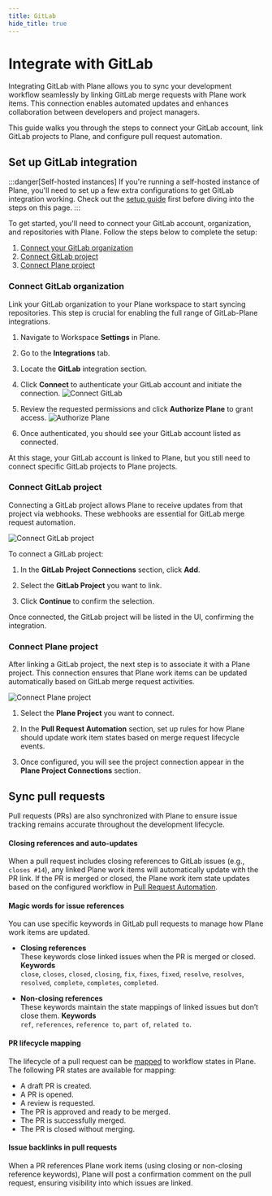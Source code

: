```yaml
---
title: GitLab
hide_title: true
---
```



<div className="tag-wrapper">
 <h1>Integrate with GitLab</h1>
<Tags 
  tags={[ 
    { name: "Pro", additionalClass: "pro" }
  ]} 
 />
</div>

Integrating GitLab with Plane allows you to sync your development workflow seamlessly by linking GitLab merge requests with Plane work items. This connection enables automated updates and enhances collaboration between developers and project managers. 

This guide walks you through the steps to connect your GitLab account, link GitLab projects to Plane, and configure pull request automation.

## Set up GitLab integration

:::danger[Self-hosted instances]
If you're running a self-hosted instance of Plane, you'll need to set up a few extra configurations to get GitLab integration working. Check out the [setup guide](https://developers.plane.so/self-hosting/govern/integrations/gitlab) first before diving into the steps on this page.
:::

To get started, you'll need to connect your GitLab account, organization, and repositories with Plane. Follow the steps below to complete the setup:

1. [Connect your GitLab organization](/integrations/gitlab#connect-github-organization)
2. [Connect GitLab project](/integrations/gitlab#connect-gitlab-project)
3. [Connect Plane project](/integrations/gitlab#connect-plane-project)

### Connect GitLab organization
Link your GitLab organization to your Plane workspace to start syncing repositories. This step is crucial for enabling the full range of GitLab-Plane integrations.

1. Navigate to Workspace **Settings** in Plane.

2. Go to the **Integrations** tab.

3. Locate the **GitLab** integration section.

4. Click **Connect** to authenticate your GitLab account and initiate the connection.
    ![Connect GitLab](https://media.docs.plane.so/integrations/gitlab/connect-gitlab.webp#center)

5. Review the requested permissions and click **Authorize Plane** to grant access.
    ![Authorize Plane](https://media.docs.plane.so/integrations/gitlab/authorize-plane.webp#center)

6. Once authenticated, you should see your GitLab account listed as connected.

At this stage, your GitLab account is linked to Plane, but you still need to connect specific GitLab projects to Plane projects.

### Connect GitLab project

Connecting a GitLab project allows Plane to receive updates from that project via webhooks. These webhooks are essential for GitLab merge request automation.

![Connect GitLab project](https://media.docs.plane.so/integrations/gitlab/connect-gitlab-project.webp#center)

To connect a GitLab project:

1. In the **GitLab Project Connections** section, click **Add**.

2. Select the **GitLab Project** you want to link.

3. Click **Continue** to confirm the selection.

Once connected, the GitLab project will be listed in the UI, confirming the integration.

### Connect Plane project

After linking a GitLab project, the next step is to associate it with a Plane project. This connection ensures that Plane work items can be updated automatically based on GitLab merge request activities.

![Connect Plane project](https://media.docs.plane.so/integrations/gitlab/connect-plane-project.webp#center)

1. Select the **Plane Project** you want to connect.

2. In the **Pull Request Automation** section, set up rules for how Plane should update work item states based on merge request lifecycle events.

3. Once configured, you will see the project connection appear in the **Plane Project Connections** section.

## Sync pull requests 
Pull requests (PRs) are also synchronized with Plane to ensure issue tracking remains accurate throughout the development lifecycle.

#### Closing references and auto-updates
When a pull request includes closing references to GitLab issues (e.g., `closes #14`), any linked Plane work items will automatically update with the PR link. If the PR is merged or closed, the Plane work item state updates based on the configured workflow in [Pull Request Automation](/integrations/gitlab#connect-plane-project).

#### Magic words for issue references
You can use specific keywords in GitLab pull requests to manage how Plane work items are updated.

- **Closing references**  
These keywords close linked issues when the PR is merged or closed.
**Keywords**  
`close`, `closes`, `closed`, `closing`, `fix`, `fixes`, `fixed`, `resolve`, `resolves`, `resolved`, `complete`, `completes`, `completed`.

- **Non-closing references**  
These keywords maintain the state mappings of linked issues but don’t close them.
**Keywords**  
`ref`, `references`, `reference to`, `part of`, `related to`.

#### PR lifecycle mapping
The lifecycle of a pull request can be [mapped](/integrations/gitlab#connect-plane-project) to workflow states in Plane. The following PR states are available for mapping:

- A draft PR is created.
- A PR is opened.
- A review is requested.
- The PR is approved and ready to be merged.
- The PR is successfully merged.
- The PR is closed without merging.

#### Issue backlinks in pull requests
When a PR references Plane work items (using closing or non-closing reference keywords), Plane will post a confirmation comment on the pull request, ensuring visibility into which issues are linked.
